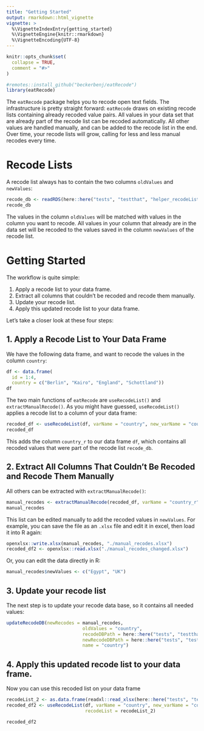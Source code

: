 ```yaml
---
title: "Getting Started"
output: rmarkdown::html_vignette
vignette: >
  %\VignetteIndexEntry{getting_started}
  %\VignetteEngine{knitr::rmarkdown}
  %\VignetteEncoding{UTF-8}
---
```


```r
knitr::opts_chunk$set(
  collapse = TRUE,
  comment = "#>"
)
```

```r
#remotes::install_github("beckerbenj/eatRecode") 
library(eatRecode)
```

The `eatRecode` package helps you to recode open text fields.
The infrastructure is pretty straight forward: `eatRecode` draws on existing recode lists containing already recoded value pairs. All values in your data set that are already part of the recode list can be recoded automatically. All other values are handled manually, and can be added to the recode list in the end. Over time, your recode lists will grow, calling for less and less manual recodes every time. 

# Recode Lists
A recode list always has to contain the two columns `oldValues` and `newValues`:

```r
recode_db <- readRDS(here::here("tests", "testthat", "helper_recodeList.RDS"))
recode_db
```
The values in the column `oldValues` will be matched with values in the column you want to recode. All values in your column that already are in the data set will be recoded to the values saved in the column `newValues` of the recode list.

# Getting Started
The workflow is quite simple:

1. Apply a recode list to your data frame.
1. Extract all columns that couldn't be recoded and recode them manually.
1. Update your recode list.
1. Apply this updated recode list to your data frame. 

Let's take a closer look at these four steps:

## 1. Apply a Recode List to Your Data Frame
We have the following data frame, and want to recode the values in the column `country`:
```r
df <- data.frame(
  id = 1:4,
  country = c("Berlin", "Kairo", "England", "Schottland"))
df
```


The two main functions of `eatRecode` are `useRecodeList()` and `extractManualRecode()`. As you might have guessed, `useRecodeList()` applies a recode list to a column of your data frame:

```r
recoded_df <- useRecodeList(df, varName = "country", new_varName = "country_r", recodeList = recode_db)
recoded_df
```

This adds the column `country_r` to our data frame `df`, which contains all recoded values that were part of the recode list `recode_db`. 


## 2. Extract All Columns That Couldn't Be Recoded and Recode Them Manually

All others can be extracted with `extractManualRecode()`:

```r
manual_recodes <- extractManualRecode(recoded_df, varName = "country_r")
manual_recodes
```
This list can be edited manually to add the recoded values in `newValues`. For example, you can save the file as an `.xlsx` file and edit it in excel, then load it into R again:

```r
openxlsx::write.xlsx(manual_recodes, "./manual_recodes.xlsx")
recoded_df2 <- openxlsx::read.xlsx("./manual_recodes_changed.xlsx")
```

Or, you can edit the data directly in R:
```r
manual_recodes$newValues <- c("Egypt", "UK")
```

## 3. Update your recode list 
The next step is to update your recode data base, so it contains all needed values:
```r
updateRecodeDB(newRecodes = manual_recodes,
                            oldValues = "country",
                            recodeDBPath = here::here("tests", "testthat", "helper_recodeDB.xlsx"), # I use the here package to set the path to the data base
                            newRecodeDBPath = here::here("tests", "testthat", "helper_recodeDB_2.xlsx"), 
                            name = "country")
```

## 4. Apply this updated recode list to your data frame. 
Now you can use this recoded list on your data frame

```r
recodeList_2 <- as.data.frame(readxl::read_xlsx(here::here("tests", "testthat", "helper_recodeDB_2.xlsx")))
recoded_df2 <- useRecodeList(df, varName = "country", new_varName = "country_r", 
                             recodeList = recodeList_2)

recoded_df2
```

 
